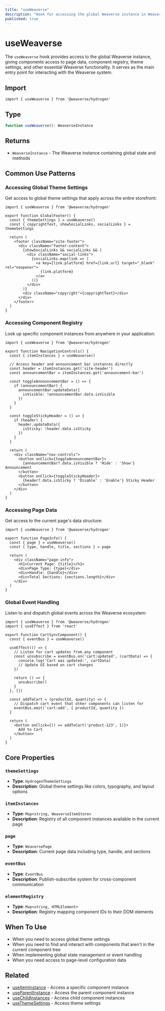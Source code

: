 ```yaml
---
title: "useWeaverse"
description: "Hook for accessing the global Weaverse instance in Weaverse Hydrogen components."
published: true
---
```


# useWeaverse

The `useWeaverse` hook provides access to the global Weaverse instance, giving components access to page data, component registry, theme settings, and other essential Weaverse functionality. It serves as the main entry point for interacting with the Weaverse system.

## Import

```tsx
import { useWeaverse } from '@weaverse/hydrogen'
```

## Type

```typescript
function useWeaverse(): WeaverseInstance
```

## Returns

- `WeaverseInstance` - The Weaverse instance containing global state and methods

## Common Use Patterns

### Accessing Global Theme Settings

Get access to global theme settings that apply across the entire storefront:

```tsx
import { useWeaverse } from '@weaverse/hydrogen'

export function GlobalFooter() {
  const { themeSettings } = useWeaverse()
  const { copyrightText, showSocialLinks, socialLinks } = themeSettings
  
  return (
    <footer className="site-footer">
      <div className="footer-content">
        {showSocialLinks && socialLinks && (
          <div className="social-links">
            {socialLinks.map(link => (
              <a key={link.platform} href={link.url} target="_blank" rel="noopener">
                {link.platform}
              </a>
            ))}
          </div>
        )}
        <div className="copyright">{copyrightText}</div>
      </div>
    </footer>
  )
}
```

### Accessing Component Registry

Look up specific component instances from anywhere in your application:

```tsx
import { useWeaverse } from '@weaverse/hydrogen'

export function NavigationControls() {
  const { itemInstances } = useWeaverse()
  
  // Access header and announcement bar instances directly
  const header = itemInstances.get('site-header')
  const announcementBar = itemInstances.get('announcement-bar')
  
  const toggleAnnouncementBar = () => {
    if (announcementBar) {
      announcementBar.updateData({
        isVisible: !announcementBar.data.isVisible
      })
    }
  }
  
  const toggleStickyHeader = () => {
    if (header) {
      header.updateData({
        isSticky: !header.data.isSticky
      })
    }
  }
  
  return (
    <div className="nav-controls">
      <button onClick={toggleAnnouncementBar}>
        {announcementBar?.data.isVisible ? 'Hide' : 'Show'} Announcement
      </button>
      <button onClick={toggleStickyHeader}>
        {header?.data.isSticky ? 'Disable' : 'Enable'} Sticky Header
      </button>
    </div>
  )
}
```

### Accessing Page Data

Get access to the current page's data structure:

```tsx
import { useWeaverse } from '@weaverse/hydrogen'

export function PageInfo() {
  const { page } = useWeaverse()
  const { type, handle, title, sections } = page
  
  return (
    <div className="page-info">
      <h1>Current Page: {title}</h1>
      <div>Page Type: {type}</div>
      <div>Handle: {handle}</div>
      <div>Total Sections: {sections.length}</div>
    </div>
  )
}
```

### Global Event Handling

Listen to and dispatch global events across the Weaverse ecosystem:

```tsx
import { useWeaverse } from '@weaverse/hydrogen'
import { useEffect } from 'react'

export function CartSyncComponent() {
  const { eventBus } = useWeaverse()
  
  useEffect(() => {
    // Listen for cart updates from any component
    const unsubscribe = eventBus.on('cart:updated', (cartData) => {
      console.log('Cart was updated:', cartData)
      // Update UI based on cart changes
    })
    
    return () => {
      unsubscribe()
    }
  }, [])
  
  const addToCart = (productId, quantity) => {
    // Dispatch cart event that other components can listen for
    eventBus.emit('cart:add', { productId, quantity })
  }
  
  return (
    <button onClick={() => addToCart('product-123', 1)}>
      Add to Cart
    </button>
  )
}
```

## Core Properties

### `themeSettings`

- **Type**: `HydrogenThemeSettings`
- **Description**: Global theme settings like colors, typography, and layout options

### `itemInstances`

- **Type**: `Map<string, WeaverseItemStore>`
- **Description**: Registry of all component instances available in the current page

### `page`

- **Type**: `WeaversePage`
- **Description**: Current page data including type, handle, and sections

### `eventBus`

- **Type**: `EventBus`
- **Description**: Publish-subscribe system for cross-component communication

### `elementRegistry`

- **Type**: `Map<string, HTMLElement>`
- **Description**: Registry mapping component IDs to their DOM elements

## When To Use

- When you need to access global theme settings
- When you need to find and interact with components that aren't in the current component tree
- When implementing global state management or event handling
- When you need access to page-level configuration data

## Related

- [useItemInstance](api-reference/use-item-instance) - Access a specific component instance
- [useParentInstance](api-reference/use-parent-instance) - Access the parent component instance
- [useChildInstances](api-reference/use-child-instances) - Access child component instances
- [useThemeSettings](api-reference/use-theme-settings) - Access theme settings
